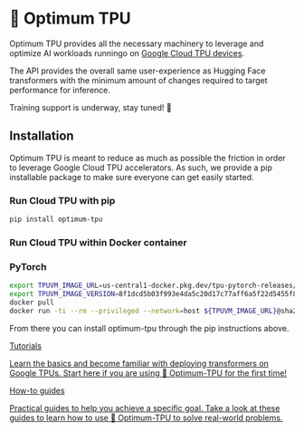 <!---
Copyright 2024 The HuggingFace Team. All rights reserved.

Licensed under the Apache License, Version 2.0 (the "License");
you may not use this file except in compliance with the License.
You may obtain a copy of the License at

    http://www.apache.org/licenses/LICENSE-2.0

Unless required by applicable law or agreed to in writing, software
distributed under the License is distributed on an "AS IS" BASIS,
WITHOUT WARRANTIES OR CONDITIONS OF ANY KIND, either express or implied.
See the License for the specific language governing permissions and
limitations under the License.
-->

# 🤗 Optimum TPU

Optimum TPU provides all the necessary machinery to leverage and optimize AI workloads runningo on [Google Cloud TPU devices](https://cloud.google.com/tpu/docs).

The API provides the overall same user-experience as Hugging Face transformers with the minimum amount of changes required to target performance for inference.

Training support is underway, stay tuned! 🚀


## Installation

Optimum TPU is meant to reduce as much as possible the friction in order to leverage Google Cloud TPU accelerators.
As such, we provide a pip installable package to make sure everyone can get easily started.

### Run Cloud TPU with pip
```bash
pip install optimum-tpu
```

### Run Cloud TPU within Docker container

### PyTorch
```bash
export TPUVM_IMAGE_URL=us-central1-docker.pkg.dev/tpu-pytorch-releases/docker/xla
export TPUVM_IMAGE_VERSION=8f1dcd5b03f993e4da5c20d17c77aff6a5f22d5455f8eb042d2e4b16ac460526
docker pull
docker run -ti --rm --privileged --network=host ${TPUVM_IMAGE_URL}@sha256:${TPUVM_IMAGE_VERSION} bash
```

From there you can install optimum-tpu through the pip instructions above.


<div class="mt-10">
    <div class="w-full flex flex-col space-y-4 md:space-y-0 md:grid md:grid-cols-2 md:gap-y-4 md:gap-x-5">
        <a class="!no-underline border dark:border-gray-700 p-5 rounded-lg shadow hover:shadow-lg" href="./tutorials/overview">
            <div class="w-full text-center bg-gradient-to-br from-blue-400 to-blue-500 rounded-lg py-1.5 font-semibold mb-5 text-white text-lg leading-relaxed">
                Tutorials
            </div>
            <p class="text-gray-700">
              Learn the basics and become familiar with deploying transformers on Google TPUs.
              Start here if you are using 🤗 Optimum-TPU for the first time!
            </p>
        </a>
        <a
            class="!no-underline border dark:border-gray-700 p-5 rounded-lg shadow hover:shadow-lg"
            href="./howto/overview"
        >
            <div class="w-full text-center bg-gradient-to-br from-indigo-400 to-indigo-500 rounded-lg py-1.5 font-semibold mb-5 text-white text-lg leading-relaxed">
                How-to guides
            </div>
            <p class="text-gray-700">
              Practical guides to help you achieve a specific goal. Take a look at these guides to learn how to use 🤗 Optimum-TPU
              to solve real-world problems.
            </p>
        </a>
    </div>
</div>